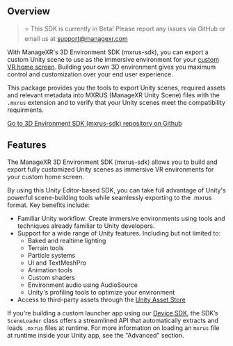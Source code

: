 ## Overview
> ⭐ This SDK is currently in Beta! Please report any issues via GitHub or email us at support@managexr.com

With ManageXR's 3D Environment SDK (mxrus-sdk), you can export a custom Unity scene to use as the immersive environment for your [custom VR home screen](https://help.managexr.com/en/articles/5651012-home-screen-features-and-customizations). Building your own 3D environment gives you maximum control and customization over your end user experience. 

This package provides you the tools to export Unity scenes, required assets and relevant metadata into MXRUS (ManageXR Unity Scene) files with the `.mxrus` extension and to verify that your Unity scenes meet the compatibility requirments.

[Go to 3D Environment SDK (mxrus-sdk) repository on Github](https://github.com/ManageXR/mxrus-sdk/tree/main)




## Features
The ManageXR 3D Environment SDK (mxrus-sdk) allows you to build and export fully customized Unity scenes as immersive VR environments for your custom home screen.

By using this Unity Editor-based SDK, you can take full advantage of Unity's powerful scene-building tools while seamlessly exporting to the .mxrus format. Key benefits include:

* Familiar Unity workflow: Create immersive environments using tools and techniques already familiar to Unity developers.
* Support for a wide range of Unity features. Including but not limited to:
    * Baked and realtime lighting
    * Terrain tools
    * Particle systems
    * UI and TextMeshPro
    * Animation tools 
    * Custom shaders
    * Environment audio using AudioSource
    * Unity's profiling tools to optimize your environment
* Access to third-party assets through the [Unity Asset Store](https://assetstore.unity.com/)

If you're building a custom launcher app using our [Device SDK](../sdk-reference/introduction), the SDK’s `SceneLoader` class offers a streamlined API that automatically extracts and loads `.mxrus` files at runtime. For more information on loading an `mxrus` file at runtime inside your Unity app, see the "Advanced" section.
